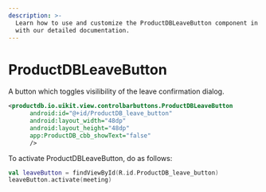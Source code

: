 ```yaml
---
description: >-
  Learn how to use and customize the ProductDBLeaveButton component in ProductDB's Android
  with our detailed documentation.
---
```


# ProductDBLeaveButton

A button which toggles visilibility of the leave confirmation dialog.

```xml
<productdb.io.uikit.view.controlbarbuttons.ProductDBLeaveButton
      android:id="@+id/ProductDB_leave_button"
      android:layout_width="48dp"
      android:layout_height="48dp"
      app:ProductDB_cbb_showText="false"
      />
```

To activate ProductDBLeaveButton, do as follows:

```kotlin
val leaveButton = findViewById(R.id.ProductDB_leave_button)
leaveButton.activate(meeting)
```

<head>
  <title>Android ProductDBLeaveButton</title>
</head>
